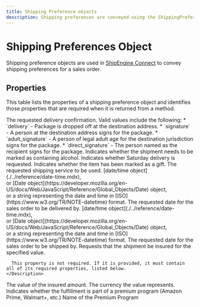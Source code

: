 ```yaml
---
title: Shipping Preference objects
description: Shipping preferences are conveyed using the ShippingPreference object.
---
```


Shipping Preferences Object
===============================================
Shipping preference objects are used in [ShipEngine Connect](./../../index.mdx) to convey shipping preferences
for a sales order.

Properties
-----------------------------------------------
This table lists the properties of a shipping preference object and identifies those properties that are required when
it is returned from a method.

<Reference>

  <Field name="deliveryConfirmationType" type="string" required={false}>
    <Description>
      The requested delivery confirmation. Valid values include the following:
      * `delivery` - Package is dropped off at the destination address.
      * `signature` - A person at the destination address signs for the package.
      * `adult_signature` - A person of legal adult age for the destination jurisdiction signs for the package.
      * `direct_signature` - The person named as the recipient signs for the package.
    </Description>
  </Field>

  <Field name="containsAlcohol" type="boolean" required={false}>
    <Description>
      Indicates whether the shipment needs to be marked as containing alcohol.
    </Description>
  </Field>

  <Field name="saturdayDelivery" type="boolean" required={false}>
    <Description>
      Indicates whether Saturday delivery is requested.
    </Description>
  </Field>

  <Field name="isGift" type="boolean" required={false}>
    <Description>
      Indicates whether the item has been marked as a gift.
    </Description>
  </Field>

  <Field name="requestedShippingService" type="string" required={false}>
    <Description>
      The requested shipping service to be used.
    </Description>
  </Field>

  <Field name="deliverByDate" type="string" required={false}>
    <Type>
      [date/time object](./../reference/date-time.mdx), <br/>
      or [Date object](https://developer.mozilla.org/en-US/docs/Web/JavaScript/Reference/Global_Objects/Date) object, <br/>
      or a string representing the date and time in [ISO](https://www.w3.org/TR/NOTE-datetime) format.
    </Type>
    <Description>
      The requested date for the sales order to be delivered by.
    </Description>
  </Field>

  <Field name="shipByDate" type="string" required={false}>
    <Type>
      [date/time object](./../reference/date-time.mdx), <br/>
      or [Date object](https://developer.mozilla.org/en-US/docs/Web/JavaScript/Reference/Global_Objects/Date) object, <br/>
      or a string representing the date and time in [ISO](https://www.w3.org/TR/NOTE-datetime) format.
    </Type>
    <Description>
      The requested date for the sales order to be shipped by.
    </Description>
  </Field>

  <Field name="insuredValue" type="object" required={false}>
    <Description>
      Requests that the shipment be insured for the specified value.

      This property is not required. If it is provided, it must contain all of its required properties, listed below.
    </Description>
  </Field>
  
  <Field name="insuredValue.value" type="number" required={true}>
    <Description>
      The value of the insured amount.
    </Description>
  </Field>

  <Field name="insuredValue.currency" type="string" required={true}>
    <Description>
      The currency the value represents.
    </Description>
  </Field>

  <Field name="isPremiumProgam" type="boolean" required={false}>
    <Description>
      Indicates whether the fulfillment is part of a premium program (Amazon Prime, Walmart+, etc.)
    </Description>
  </Field>

  <Field name="premiumProgramName" type="string" required={false}>
    <Description>
      Name of the Premium Program
    </Description>
  </Field>

</Reference>
